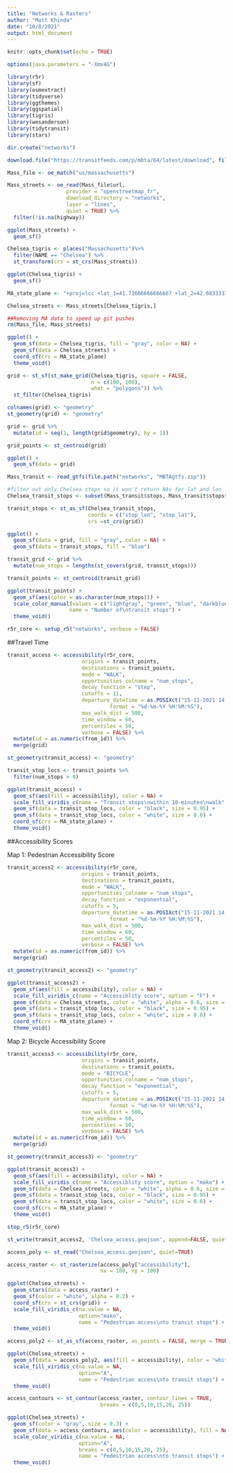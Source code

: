 ```yaml
---
title: "Networks & Rasters"
author: "Matt Khinda"
date: "10/8/2021"
output: html_document
---
```


```r
knitr::opts_chunk$set(echo = TRUE)
```


```r
options(java.parameters = "-Xmx4G")

library(r5r)
library(sf)
library(osmextract)
library(tidyverse)
library(ggthemes)
library(ggspatial)
library(tigris)
library(wesanderson)
library(tidytransit)
library(stars)
```

```r
dir.create("networks")

download.file("https://transitfeeds.com/p/mbta/64/latest/download", file.path("networks","MBTAgtfs.zip"), mode = "wb", quiet=TRUE)
```

```r
Mass_file <- oe_match("us/massachusetts")

Mass_streets <- oe_read(Mass_file$url, 
                   provider = "openstreetmap_fr", 
                   download_directory = "networks", 
                   layer = "lines", 
                   quiet = TRUE) %>%
  filter(!is.na(highway))

```

```r
ggplot(Mass_streets) +
  geom_sf()
```

```r
Chelsea_tigris <- places("Massachusetts")%>%
  filter(NAME == "Chelsea") %>%
  st_transform(crs = st_crs(Mass_streets))

ggplot(Chelsea_tigris) +
  geom_sf()
```

```r
MA_state_plane <- "+proj=lcc +lat_1=41.71666666666667 +lat_2=42.68333333333333 +lat_0=41 +lon_0=-71.5 +x_0=200000 +y_0=750000 +ellps=GRS80 +units=m +no_defs"

Chelsea_streets <- Mass_streets[Chelsea_tigris,]

##Removing MA data to speed up git pushes
rm(Mass_file, Mass_streets)

ggplot() +
  geom_sf(data = Chelsea_tigris, fill = "gray", color = NA) +
  geom_sf(data = Chelsea_streets) +
  coord_sf(crs = MA_state_plane)
  theme_void()

```

```r
grid <- st_sf(st_make_grid(Chelsea_tigris, square = FALSE,
                           n = c(100, 100),
                           what = "polygons")) %>% 
  st_filter(Chelsea_tigris)

colnames(grid) <- "geometry"
st_geometry(grid) <- "geometry"

grid <- grid %>% 
  mutate(id = seq(1, length(grid$geometry), by = 1))

grid_points <- st_centroid(grid)

ggplot() +
  geom_sf(data = grid)
```


```r
Mass_transit <- read_gtfs(file.path("networks", "MBTAgtfs.zip"))

#filter out only Chelsea stops so it won't return NAs for lat and lon
Chelsea_transit_stops <- subset(Mass_transit$stops, Mass_transit$stops$municipality == "Chelsea")

transit_stops <- st_as_sf(Chelsea_transit_stops, 
                          coords = c("stop_lon", "stop_lat"),
                          crs =st_crs(grid))

ggplot() +
  geom_sf(data = grid, fill = "gray", color = NA) +
  geom_sf(data = transit_stops, fill = "blue")

transit_grid <- grid %>%
  mutate(num_stops = lengths(st_covers(grid, transit_stops)))

transit_points <- st_centroid(transit_grid)

ggplot(transit_points) +
  geom_sf(aes(color = as.character(num_stops))) +
  scale_color_manual(values = c("lightgray", "green", "blue", "darkblue", "purple"), 
                    name = "Number of\ntransit stops") +
  theme_void()
```

```r
r5r_core <- setup_r5("networks", verbose = FALSE)
```

##Travel Time

```r
transit_access <- accessibility(r5r_core,
                        origins = transit_points,
                        destinations = transit_points,
                        mode = "WALK",
                        opportunities_colname = "num_stops",
                        decay_function = "step",
                        cutoffs = 11,
                        departure_datetime = as.POSIXct("15-11-2021 14:00:00",
                                 format = "%d-%m-%Y %H:%M:%S"),
                        max_walk_dist = 500,
                        time_window = 60,
                        percentiles = 50,
                        verbose = FALSE) %>%
  mutate(id = as.numeric(from_id)) %>%
  merge(grid)

st_geometry(transit_access) <- "geometry"

transit_stop_locs <- transit_points %>%
  filter(num_stops > 0)

ggplot(transit_access) +
  geom_sf(aes(fill = accessibility), color = NA) +
  scale_fill_viridis_c(name = "Transit stops\nwithin 10-minutes\nwalk",option = "cividis") +
  geom_sf(data = transit_stop_locs, color = "black", size = 0.95) +
  geom_sf(data = transit_stop_locs, color = "white", size = 0.6) +
  coord_sf(crs = MA_state_plane) +
  theme_void()
```

##Accessibility Scores

Map 1: Pedestrian Accessibility Score

```r
transit_access2 <- accessibility(r5r_core,
                        origins = transit_points,
                        destinations = transit_points,
                        mode = "WALK",
                        opportunities_colname = "num_stops",
                        decay_function = "exponential",
                        cutoffs = 5,
                        departure_datetime = as.POSIXct("15-11-2021 14:00:00",
                                 format = "%d-%m-%Y %H:%M:%S"),
                        max_walk_dist = 500,
                        time_window = 60,
                        percentiles = 50,
                        verbose = FALSE) %>%
  mutate(id = as.numeric(from_id)) %>%
  merge(grid)

st_geometry(transit_access2) <- "geometry"

ggplot(transit_access2) +
  geom_sf(aes(fill = accessibility), color = NA) +
  scale_fill_viridis_c(name = "Accessiblity score", option = "F") +
  geom_sf(data = Chelsea_streets, color = "white", alpha = 0.6, size = 0.3) +
  geom_sf(data = transit_stop_locs, color = "black", size = 0.95) +
  geom_sf(data = transit_stop_locs, color = "white", size = 0.6) +
  coord_sf(crs = MA_state_plane) +
  theme_void()
```

Map 2: Bicycle Accessibility Score

```r
transit_access3 <- accessibility(r5r_core,
                        origins = transit_points,
                        destinations = transit_points,
                        mode = "BICYCLE",
                        opportunities_colname = "num_stops",
                        decay_function = "exponential",
                        cutoffs = 5,
                        departure_datetime = as.POSIXct("15-11-2021 14:00:00",
                                 format = "%d-%m-%Y %H:%M:%S"),
                        max_walk_dist = 500,
                        time_window = 60,
                        percentiles = 50,
                        verbose = FALSE) %>%
  mutate(id = as.numeric(from_id)) %>%
  merge(grid)

st_geometry(transit_access3) <- "geometry"

ggplot(transit_access3) +
  geom_sf(aes(fill = accessibility), color = NA) +
  scale_fill_viridis_c(name = "Accessiblity score", option = "mako") +
  geom_sf(data = Chelsea_streets, color = "white", alpha = 0.6, size = 0.3) +
  geom_sf(data = transit_stop_locs, color = "black", size = 0.95) +
  geom_sf(data = transit_stop_locs, color = "white", size = 0.6) +
  coord_sf(crs = MA_state_plane) +
  theme_void()
```


```r
stop_r5(r5r_core)
```




```r
st_write(transit_access2, 'Chelsea_access.geojson', append=FALSE, quiet=TRUE )

access_poly <- st_read("Chelsea_access.geojson", quiet=TRUE)

access_raster <- st_rasterize(access_poly["accessibility"], 
                              nx = 100, ny = 100)

ggplot(Chelsea_streets) +
  geom_stars(data = access_raster) +
  geom_sf(color = "white", alpha = 0.2) +
  coord_sf(crs = st_crs(grid)) +
  scale_fill_viridis_c(na.value = NA, 
                       option="mako",
                       name = "Pedestrian access\nto transit stops") +
  theme_void()
```


```r
access_poly2 <- st_as_sf(access_raster, as_points = FALSE, merge = TRUE)

ggplot(Chelsea_streets) +
  geom_sf(data = access_poly2, aes(fill = accessibility), color = "white", size = 0.2) +
  scale_fill_viridis_c(na.value = NA, 
                       option="A",
                       name = "Pedestrian access\nto transit stops") +
  theme_void()
```

```r
access_contours <- st_contour(access_raster, contour_lines = TRUE, 
                              breaks = c(0,5,10,15,20, 25))

ggplot(Chelsea_streets) +
  geom_sf(color = "gray", size = 0.3) +
  geom_sf(data = access_contours, aes(color = accessibility), fill = NA) +
  scale_color_viridis_c(na.value = NA, 
                       option="A",
                       breaks = c(0,5,10,15,20, 25),
                       name = "Pedestrian access\nto transit stops") +
  theme_void()
```
